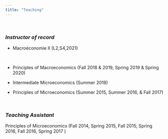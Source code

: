 ```yaml
---
title: "Teaching"
---
```

<br>

### *Instructor of record*

* Macroéconomie II (L2,S4,2021)

<br>

* Principles of Macroeconomics (Fall 2018 & 2019, Spring 2019 & Spring 2020)


* Intermediate Microeconomics (Summer 2018)


* Principles of Microeconomics (Summer 2015, Summer 2016, & Fall 2017)

<br>

### *Teaching Assistant*

Principles of Microeconomics (Fall 2014, Spring 2015, Fall 2015, Spring 2016, Fall 2016, Spring 2017 )
